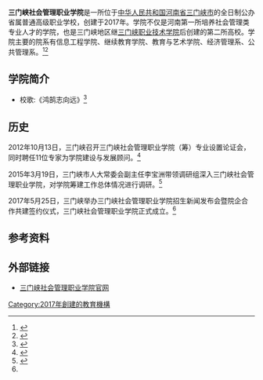 {{Infobox University
| Name = 三门峡社会管理职业学院
| EnglishName = 
| SealImage = 
| SealInfo = 
| Established = 2017
| Type = 公办省属普通高等职业学校
| president   = 
| secretary  = 
| Location = {{CHN}}[[河南省|河南省]][[三门峡市|三门峡市]]城乡一体化示范区学府路
| Campus = 市区
| Area = 
| Department =
| Faculty = 
| Professor =
| Associate Professor =
| Assistant Professor =
| Lecturer =
| Student = 
| Website =http://www.smxcsa.com/wap/index.aspx
}}
'''三门峡社会管理职业学院'''是一所位于[[中华人民共和国|中华人民共和国]][[河南省|河南省]][[三门峡市|三门峡市]]的全日制公办省属普通高级职业学校，创建于2017年。学院不仅是河南第一所培养社会管理类专业人才的学院，也是三门峡地区继[[三门峡职业技术学院|三门峡职业技术学院]]后创建的第二所高校。学院主要的院系有信息工程学院、继续教育学院、教育与艺术学院、经济管理系、公共管理系。<ref>{{Cite web|title=学院简介|url=http://www.smxcsa.com/wap/index.aspx?lanmuid=215&sublanmuid=944&id=1491|accessdate=2020-12-09|author=|date=2018-05-28|format=|publisher=三门峡社会管理职业学院|language=}}</ref><ref name=":0">{{Cite web|title=好消息！三门峡新增两所高等职业院校 - 本地|url=http://www.ismx.cn/content-10-42372-1.html|accessdate=2020-12-09|author=|date=2017-05-25|format=|publisher=三门峡网|language=}}</ref>

== 学院简介 ==

* 校歌:《鸿鹄志向远》<ref>{{Cite web|title=学院院歌|url=http://www.smxcsa.com/wap/index.aspx?lanmuid=215&sublanmuid=944&id=1492|accessdate=2020-12-09|author=|date=2018-05-28|format=|publisher=三门峡社会管理职业学院|language=}}</ref>

== 历史 ==
2012年10月13日，三门峡召开三门峡社会管理职业学院（筹）专业设置论证会，同时聘任11位专家为学院建设与发展顾问。<ref>{{Cite web|title=三门峡社会管理职业学院（筹）专业设置论证会召开|url=http://www.smx.gov.cn/jryw/zwyw/60515.htm|accessdate=2020-12-09|author=|date=2012-10-16|format=|publisher=三门峡市人民政府|language=|archive-date=2015-04-04|archive-url=https://web.archive.org/web/20150404234053/http://www.smx.gov.cn/jryw/zwyw/60515.htm|dead-url=no}}</ref>

2015年3月19日，三门峡市人大常委会副主任李宝洲带领调研组深入三门峡社会管理职业学院，对学院筹建工作总体情况进行调研。<ref>{{Cite web|title=市人大调研三门峡社会管理职业学院筹建工作|url=http://www.smx.gov.cn/jryw/zwyw/99372.htm|accessdate=2020-12-09|author=|date=2015-03-20|format=|publisher=三门峡市人民政府|language=}}</ref>

2017年5月25日，三门峡举办三门峡社会管理职业学院招生新闻发布会暨院企合作共建签约仪式，三门峡社会管理职业学院正式成立。<ref name=":0" />
== 参考资料 ==
{{reflist}}
== 外部链接 ==
* [http://www.smxcsa.com/wap/ 三门峡社会管理职业学院官网]

{{河南高等院校}}

[[Category:2017年創建的教育機構|Category:2017年創建的教育機構]]
